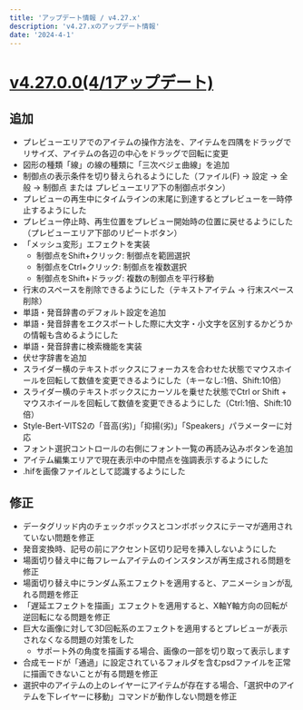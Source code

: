 ```yaml
---
title: 'アップデート情報 / v4.27.x'
description: 'v4.27.xのアップデート情報'
date: '2024-4-1'
---
```

# [v4.27.0.0(4/1アップデート)](https://manjubox.net/ymm4/release/4.27.0.0/)

## 追加
- プレビューエリアでのアイテムの操作方法を、アイテムを四隅をドラッグでリサイズ、アイテムの各辺の中心をドラッグで回転に変更
- 図形の種類「線」の線の種類に「三次ベジェ曲線」を追加
- 制御点の表示条件を切り替えられるようにした（ファイル(F) → 設定 → 全般 → 制御点 または プレビューエリア下の制御点ボタン）
- プレビューの再生中にタイムラインの末尾に到達するとプレビューを一時停止するようにした
- プレビュー停止時、再生位置をプレビュー開始時の位置に戻せるようにした（プレビューエリア下部のリピートボタン）
- 「メッシュ変形」エフェクトを実装
  - 制御点をShift+クリック: 制御点を範囲選択
  - 制御点をCtrl+クリック: 制御点を複数選択
  - 制御点をShift+ドラッグ: 複数の制御点を平行移動
- 行末のスペースを削除できるようにした（テキストアイテム → 行末スペース削除）
- 単語・発音辞書のデフォルト設定を追加
- 単語・発音辞書をエクスポートした際に大文字・小文字を区別するかどうかの情報も含めるようにした
- 単語・発音辞書に検索機能を実装
- 伏せ字辞書を追加
- スライダー横のテキストボックスにフォーカスを合わせた状態でマウスホイールを回転して数値を変更できるようにした（キーなし:1倍、Shift:10倍）
- スライダー横のテキストボックスにカーソルを乗せた状態でCtrl or Shift + マウスホイールを回転して数値を変更できるようにした（Ctrl:1倍、Shift:10倍）
- Style-Bert-VITS2の「音高(劣)」「抑揚(劣)」「Speakers」パラメーターに対応
- フォント選択コントロールの右側にフォント一覧の再読み込みボタンを追加
- アイテム編集エリアで現在表示中の中間点を強調表示するようにした
- .hifを画像ファイルとして認識するようにした

## 修正
- データグリッド内のチェックボックスとコンボボックスにテーマが適用されていない問題を修正
- 発音変換時、記号の前にアクセント区切り記号を挿入しないようにした
- 場面切り替え中に毎フレームアイテムのインスタンスが再生成される問題を修正
- 場面切り替え中にランダム系エフェクトを適用すると、アニメーションが乱れる問題を修正
- 「遅延エフェクトを描画」エフェクトを適用すると、X軸Y軸方向の回転が逆回転になる問題を修正
- 巨大な画像に対して3D回転系のエフェクトを適用するとプレビューが表示されなくなる問題の対策をした
  - サポート外の角度を描画する場合、画像の一部を切り取って表示します
- 合成モードが「通過」に設定されているフォルダを含むpsdファイルを正常に描画できないことが有る問題を修正
- 選択中のアイテムの上のレイヤーにアイテムが存在する場合、「選択中のアイテムを下レイヤーに移動」コマンドが動作しない問題を修正
